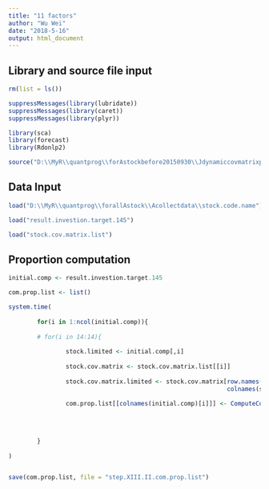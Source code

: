 ```yaml
---
title: "11 factors"
author: "Wu Wei"
date: "2018-5-16"
output: html_document
---
```




## Library and source file input
```r
rm(list = ls())

suppressMessages(library(lubridate))
suppressMessages(library(caret))
suppressMessages(library(plyr))

library(sca)
library(forecast)
library(Rdonlp2)

```

```r
source("D:\\MyR\\quantprog\\forAstockbefore20150930\\Jdynamiccovmatrixprediction\\seven_factor_24m_comparison\\ComputeCompPropComplyingWithHushen300.R")
```


## Data Input
```r

load("D:\\MyR\\quantprog\\forallAstock\\Acollectdata\\stock.code.name")

load("result.investion.target.145")

load("stock.cov.matrix.list")
```


## Proportion computation

```r
initial.comp <- result.investion.target.145
```


```r

com.prop.list <- list()

system.time(
        
        for(i in 1:ncol(initial.comp)){
        
        # for(i in 14:14){
                
                stock.limited <- initial.comp[,i]
                
                stock.cov.matrix <- stock.cov.matrix.list[[i]]
                
                stock.cov.matrix.limited <- stock.cov.matrix[row.names(stock.cov.matrix) %in% stock.limited,
                                                             colnames(stock.cov.matrix) %in% stock.limited]
                
                com.prop.list[[colnames(initial.comp)[i]]] <- ComputeCompPropComplyingWithHushen300(stock.limited,
                                                                              stock.cov.matrix.limited,
                                                                              stock.code.name)
                
                
        }
        
)



```


```r
save(com.prop.list, file = "step.XIII.II.com.prop.list")
```



